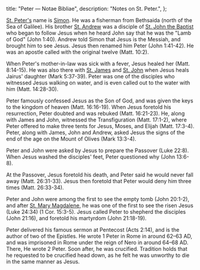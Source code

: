   title: "Peter — Notae Bibliae",
  description: "Notes on St. Peter.",
};

<Initial text="Peter"/>

[St. Peter's](/glossary/names#peter) name is [Simon](/glossary/names#simon). He was a fisherman from Bethsaida (north of the Sea of Galilee). His brother [St. Andrew](/people/saints/andrew) was a disciple of [St. John the Baptist](/people/saints/john-the-baptist) who began to follow Jesus when he heard John say that he was the "Lamb of God" (John 1:40). Andrew told Simon that Jesus is the Messiah, and brought him to see Jesus. Jesus then renamed him Peter (John 1:41-42). He was an apostle called with the original twelve (Matt. 10:2).

When Peter's mother-in-law was sick with a fever, Jesus healed her (Matt. 8:14-15). He was also there with [St. James](/people/saints/james) and [St. John](/people/saints/john) when Jesus heals Jairus' daughter (Mark 5:37-39). Peter was one of the disciples who witnessed Jesus walking on water, and is even called out to the water with him (Matt. 14:28-30).

Peter famously confessed Jesus as the Son of God, and was given the keys to the kingdom of heaven (Matt. 16:16-19). When Jesus foretold his resurrection, Peter doubted and was rebuked (Matt. 16:21-23). He, along with James and John, witnessed the Transfiguration (Matt. 17:1-2), where Peter offered to make three tents for Jesus, Moses, and Elijah (Matt. 17:3-4). Peter, along with James, John and Andrew, asked Jesus the signs of the end of the age on the Mount of Olives (Mark 13:3-4).

Peter and John were asked by Jesus to prepare the Passover (Luke 22:8). When Jesus washed the disciples' feet, Peter questioned why (John 13:6-8).

At the Passover, Jesus foretold his death, and Peter said he would never fall away (Matt. 26:31-33). Jesus then foretold that Peter would deny him three times (Matt. 26:33-34).

Peter and John were among the first to see the empty tomb (John 20:1-2), and after [St. Mary Magdalene](/people/saints/mary-magdalene), he was one of the first to see the risen Jesus (Luke 24:34) (1 Cor. 15:3-5). Jesus called Peter to shepherd the disciples (John 21:16), and foretold his martyrdom (John 21:18-19).

Peter delivered his famous sermon at Pentecost (Acts 2:14), and is the author of two of the Epistles. He wrote 1 Peter in Rome in around 62–63 AD, and was imprisoned in Rome under the reign of Nero in around 64–68 AD. There, He wrote 2 Peter. Soon after, he was crucified. Tradition holds that he requested to be crucified head down, as he felt he was unworthy to die in the same manner as Jesus.
